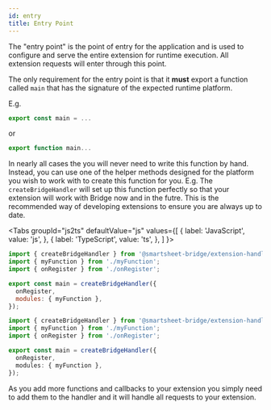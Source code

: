 ```yaml
---
id: entry
title: Entry Point
---
```



The "entry point" is the point of entry for the application and is used to configure and serve the entire extension for runtime execution. All extension requests will enter through this point.

The only requirement for the entry point is that it **must** export a function called `main` that has the signature of the expected runtime platform.

E.g.

```js
export const main = ...
```

or

```js
export function main...
```

In nearly all cases the you will never need to write this function by hand. Instead, you can use one of the helper methods designed for the platform you wish to work with to create this function for you. E.g. The `createBridgeHandler` will set up this function perfectly so that your extension will work with Bridge now and in the futre. This is the recommended way of developing extensions to ensure you are always up to date.

<Tabs
groupId="js2ts"
defaultValue="js"
values={[
  { label: 'JavaScript', value: 'js', },
  { label: 'TypeScript', value: 'ts', },
]
}>
<TabItem value="js">


```js
import { createBridgeHandler } from '@smartsheet-bridge/extension-handler';
import { myFunction } from './myFunction';
import { onRegister } from './onRegister';

export const main = createBridgeHandler({
  onRegister,
  modules: { myFunction },
});
```

</TabItem>
<TabItem value="ts">


```ts
import { createBridgeHandler } from '@smartsheet-bridge/extension-handler';
import { myFunction } from './myFunction';
import { onRegister } from './onRegister';

export const main = createBridgeHandler({
  onRegister,
  modules: { myFunction },
});
```

</TabItem>
</Tabs>


As you add more functions and callbacks to your extension you simply need to add them to the handler and it will handle all requests to your extension.
